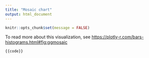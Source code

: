 ```yaml
---
title: "Mosaic chart"
output: html_document
---
```


```r
knitr::opts_chunk$set(message = FALSE)
```

To read more about this visualization, see <https://plotly-r.com/bars-histograms.html#fig:ggmosaic>

```r
{{code}}
```
